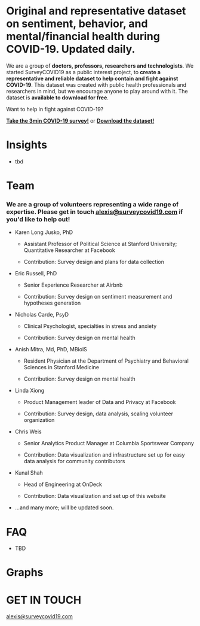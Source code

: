 
# Original and representative dataset on sentiment, behavior, and mental/financial health during COVID-19. Updated daily.

We are a group of **doctors, professors, researchers and technologists**. We started SurveyCOVID19 as a public interest project, to **create a representative and reliable dataset to help contain and fight against COVID-19**. This dataset was created with public health professionals and researchers in mind, but we encourage anyone to play around with it. The dataset is **available to download for free**.

Want to help in fight against COVID-19?

[**Take the 3min COVID-19 survey!**](https://docs.google.com/forms/d/e/1FAIpQLSeubk-Eu_hD0nYQ9QHU3umeDSNJTxzNlyWO6FlRLosiDd2bZw/viewform) or [**Download the dataset!**]()

# Insights

- tbd

# Team

### We are a group of volunteers representing a wide range of expertise. Please get in touch [alexis@surveycovid19.com](mailto:alexis@surveycovid19.com) if you'd like to help out!

- Karen Long Jusko, PhD

  - Assistant Professor of Political Science at Stanford University; Quantitative Researcher at Facebook

  - Contribution: Survey design and plans for data collection

- Eric Russell, PhD

  - Senior Experience Researcher at Airbnb

  - Contribution: Survey design on sentiment measurement and hypotheses generation​

- Nicholas Carde, PsyD

  - Clinical Psychologist​, specialties in stress and anxiety

  - Contribution: Survey design on mental health

- Anish Mitra​, Md, PhD, MBiolS

  - Resident Physician at the Department of Psychiatry and Behavioral Sciences in Stanford Medicine

  - Contribution: Survey design on mental health

- Linda Xiong

  - Product Management leader of Data and Privacy at Facebook

  - Contribution: Survey design, data analysis, scaling volunteer organization

- Chris Weis

  - Senior Analytics Product Manager at Columbia Sportswear Company​

  - Contribution: Data visualization and infrastructure set up for easy data analysis for community contributors

- Kunal Shah​

  - Head of Engineering at OnDeck

  - Contribution: Data visualization and set up of this website​​

- ...and many more; will be updated soon.

# FAQ

- TBD

# Graphs

<div style={{ height: "500px", width: "100%" }}>
    <PieChart />
  </div>

# GET IN TOUCH

[alexis@surveycovid19.com](mailto:alexis@surveycovid19.com)
